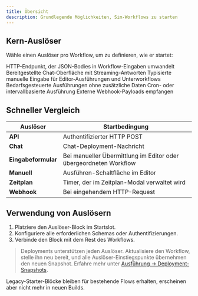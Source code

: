 ```yaml
---
title: Übersicht
description: Grundlegende Möglichkeiten, Sim-Workflows zu starten
---
```



## Kern-Auslöser

Wähle einen Auslöser pro Workflow, um zu definieren, wie er startet:

<Cards>
  <Card title="API" href="/triggers/api">
    HTTP-Endpunkt, der JSON-Bodies in Workflow-Eingaben umwandelt
  </Card>
  <Card title="Chat" href="/triggers/chat">
    Bereitgestellte Chat-Oberfläche mit Streaming-Antworten
  </Card>
  <Card title="Eingabeformular" href="/triggers/input-form">
    Typisierte manuelle Eingabe für Editor-Ausführungen und Unterworkflows
  </Card>
  <Card title="Manuell" href="/triggers/manual">
    Bedarfsgesteuerte Ausführungen ohne zusätzliche Daten
  </Card>
  <Card title="Zeitplan" href="/triggers/schedule">
    Cron- oder intervallbasierte Ausführung
  </Card>
  <Card title="Webhook" href="/triggers/webhook">
    Externe Webhook-Payloads empfangen
  </Card>
</Cards>

## Schneller Vergleich

| Auslöser | Startbedingung |
|---------|-----------------|
| **API** | Authentifizierter HTTP POST |
| **Chat** | Chat-Deployment-Nachricht |
| **Eingabeformular** | Bei manueller Übermittlung im Editor oder übergeordneten Workflow |
| **Manuell** | Ausführen-Schaltfläche im Editor |
| **Zeitplan** | Timer, der im Zeitplan-Modal verwaltet wird |
| **Webhook** | Bei eingehendem HTTP-Request |

## Verwendung von Auslösern

1. Platziere den Auslöser-Block im Startslot.
2. Konfiguriere alle erforderlichen Schemas oder Authentifizierungen.
3. Verbinde den Block mit dem Rest des Workflows.

> Deployments unterstützen jeden Auslöser. Aktualisiere den Workflow, stelle ihn neu bereit, und alle Auslöser-Einstiegspunkte übernehmen den neuen Snapshot. Erfahre mehr unter [Ausführung → Deployment-Snapshots](/execution).

Legacy-Starter-Blöcke bleiben für bestehende Flows erhalten, erscheinen aber nicht mehr in neuen Builds.
